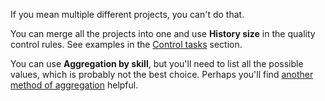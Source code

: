 <Cut title="I want to calculate a skill based on performance in multiple projects. Is that possible? If it is, can I use “Aggregation by skill”?">

If you mean multiple different projects, you can't do that.

You can merge all the projects into one and use **History size** in the quality control rules. See examples in the [Control tasks](/docs/guide/goldenset) section.

You can use **Aggregation by skill**, but you'll need to list all the possible values, which is probably not the best choice. Perhaps you'll find [another method of aggregation](/docs/guide/result-aggregation) helpful.

</Cut>